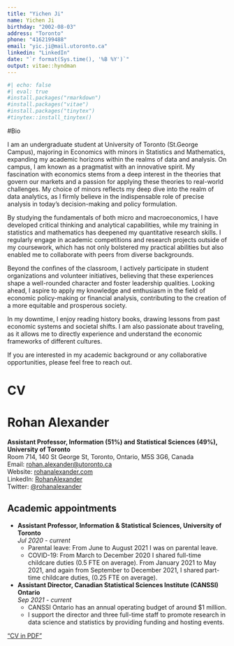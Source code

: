 ```yaml
---
title: "Yichen Ji"
name: Yichen Ji
birthday: "2002-08-03"
address: "Toronto"
phone: "4162199488"
email: "yic.ji@mail.utoronto.ca"
linkedin: "LinkedIn"
date: "`r format(Sys.time(), '%B %Y')`"
output: vitae::hyndman
---
```



```r
#| echo: false
#| eval: true
#install.packages("rmarkdown")
#install.packages("vitae")
#install.packages("tinytex")
#tinytex::install_tinytex()

```

#Bio

I am an undergraduate student at University of Toronto (St.George Campus), majoring in Economics with minors in Statistics and Mathematics, expanding my academic horizons within the realms of data and analysis. On campus, I am known as a pragmatist with an innovative spirit. My fascination with economics stems from a deep interest in the theories that govern our markets and a passion for applying these theories to real-world challenges. My choice of minors reflects my deep dive into the realm of data analytics, as I firmly believe in the indispensable role of precise analysis in today's decision-making and policy formulation.

By studying the fundamentals of both micro and macroeconomics, I have developed critical thinking and analytical capabilities, while my training in statistics and mathematics has deepened my quantitative research skills. I regularly engage in academic competitions and research projects outside of my coursework, which has not only bolstered my practical abilities but also enabled me to collaborate with peers from diverse backgrounds.

Beyond the confines of the classroom, I actively participate in student organizations and volunteer initiatives, believing that these experiences shape a well-rounded character and foster leadership qualities. Looking ahead, I aspire to apply my knowledge and enthusiasm in the field of economic policy-making or financial analysis, contributing to the creation of a more equitable and prosperous society.

In my downtime, I enjoy reading history books, drawing lessons from past economic systems and societal shifts. I am also passionate about traveling, as it allows me to directly experience and understand the economic frameworks of different cultures.

If you are interested in my academic background or any collaborative opportunities, please feel free to reach out.

# CV

\newpage

# Rohan Alexander

**Assistant Professor, Information (51%) and Statistical Sciences (49%), University of Toronto**  
Room 714, 140 St George St, Toronto, Ontario, M5S 3G6, Canada  
Email: [rohan.alexander@utoronto.ca](mailto:rohan.alexander@utoronto.ca)  
Website: [rohanalexander.com](https://rohanalexander.com)  
LinkedIn: [RohanAlexander](https://www.linkedin.com/in/rohanalexander)  
Twitter: [@rohanalexander](https://twitter.com/rohanalexander)

## Academic appointments

- **Assistant Professor, Information & Statistical Sciences, University of Toronto**  
  _Jul 2020 - current_  
  - Parental leave: From June to August 2021 I was on parental leave.
  - COVID-19: From March to December 2020 I shared full-time childcare duties (0.5 FTE on average). From January 2021 to May 2021, and again from September to December 2021, I shared part-time childcare duties, (0.25 FTE on average).

- **Assistant Director, Canadian Statistical Sciences Institute (CANSSI) Ontario**  
  _Sep 2021 - current_  
  - CANSSI Ontario has an annual operating budget of around \$1 million.  
  - I support the director and three full-time staff to promote research in data science and statistics by providing funding and hosting events.
  

<a href="index.pdf" target="_blank" class="btn">"CV in PDF"</a>

